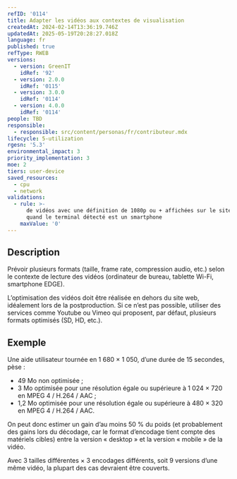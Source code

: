 ```yaml
---
refID: '0114'
title: Adapter les vidéos aux contextes de visualisation
createdAt: 2024-02-14T13:36:19.746Z
updatedAt: 2025-05-19T20:28:27.018Z
language: fr
published: true
refType: RWEB
versions:
  - version: GreenIT
    idRef: '92'
  - version: 2.0.0
    idRef: '0115'
  - version: 3.0.0
    idRef: '0114'
  - version: 4.0.0
    idRef: '0114'
people: TBD
responsible:
  - responsible: src/content/personas/fr/contributeur.mdx
lifecycle: 5-utilization
rgesn: '5.3'
environmental_impact: 3
priority_implementation: 3
moe: 2
tiers: user-device
saved_resources:
  - cpu
  - network
validations:
  - rule: >-
      de vidéos avec une définition de 1080p ou + affichées sur le site web
      quand le terminal détecté est un smartphone
    maxValue: '0'
---
```


## Description

Prévoir plusieurs formats (taille, frame rate, compression audio, etc.) selon le contexte de lecture des vidéos (ordinateur de bureau, tablette Wi-Fi, smartphone EDGE).

L’optimisation des vidéos doit être réalisée en dehors du site web, idéalement lors de la postproduction. Si ce n’est pas possible, utiliser des services comme Youtube ou Vimeo qui proposent, par défaut, plusieurs formats optimisés (SD, HD, etc.).

## Exemple

Une aide utilisateur tournée en 1 680 × 1 050, d’une durée de 15 secondes, pèse :

* 49 Mo non optimisée ;
* 3 Mo optimisée pour une résolution égale ou supérieure à 1 024 × 720 en MPEG 4 / H.264 / AAC ;
* 1,2 Mo optimisée pour une résolution  égale  ou  supérieure  à 480 × 320 en MPEG 4 / H.264 / AAC.

On peut donc estimer un gain d’au moins 50 % du poids (et probablement des gains lors du décodage, car le format d’encodage tient compte des matériels cibles) entre la version « desktop » et la version
« mobile » de la vidéo.

Avec 3 tailles différentes × 3 encodages différents, soit 9 versions d’une même vidéo, la plupart des cas devraient être couverts. 
